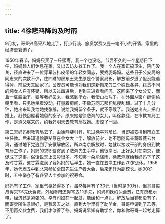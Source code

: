 ```yaml
---
---
---
```

title: 4徐悲鸿降的及时雨
---




9月初，哥哥兴高采烈地走了，打点行装、旅资学费又是一笔不小的开销，家里的经济更窘迫了。

1950年春节，妈妈只买了一斤蜜枣，我一个也没吃。节后不久的一个星期日下午，妈妈趁人们休息在家，又出去访友找工作了。我一个人在家正搞卫生，院门没关，径直进来了一位穿军装扎皮带的年轻女同志，要找我妈妈。这些日子公安局的同志来的次数不少，住四进的房东王先生原是个警察局长，解放前夕逃了但没能逃得掉，前些天又回家了。公安员可能也对我们这新搬来的三个姓氏各异、籍贯不同的纯女人户有怀疑，所以去过四进后，也到三进看看问问。这回来了个女公安，而且一屁股坐下，要等我妈回来，我感到不安。我借口扫院子，在外面从窗户缝偷偷朝里看，只见她坐着没动，打量着房间，不像苏同志那样乱搜乱翻。过了十几分钟，她出来叫我给她找张纸，说给我妈留个条子，就不等候了。我送她出去，把门插上，赶快回屋看她留的条子。原来她是徐悲鸿的女儿，叫徐静斐，在市教育局工作，是遵父嘱来的，约我妈明天去教育局找她。虚惊了一回。

第二天妈妈到教育局去了，由徐静斐引荐，见过徐平羽局长，当即被安排到市立五中任教。后来知道徐静斐原在金女大上学，解放前夕，她不愿随母亲蒋碧薇去台湾，通过地下党逃到了安徽解放区，所以南京解放时，她就以接收干部的身份到教育局工作了。妈妈的求职信寄到了悲鸿先生手中，他很念旧，正好女儿在南京，便促成了这事。俗话说天上云彩很多，不知哪一朵能降雨，徐悲鸿就给我妈妈下了这及时甘霖。这甘霖滋润了我妈妈的后半生，她一直在五中工作到70岁退休。1956年，她代表五中到北京参加全国先进生产者大会，后来还升为副校长。她90岁时，五中举办了有各界人士参加的祝寿会。

妈妈有了工作，家里气氛好得多了。虽然每月有了30元（当时是30万），但哥哥每月得交7.5元伙食费，外加零用还得寄去10多元，妈妈和我的伙食费，还有房租水电，经济还是紧张的。幸有司娘在一起过，能缓和一点儿。解放后当铺都没有了，而寄卖所生意很好，是我常去之处。直到大学里有了助学金，哥哥申请到了乙等，不用再交伙食费，我们才改善了些。妈妈说早知有助学金，你和你哥哥一起考走算了。